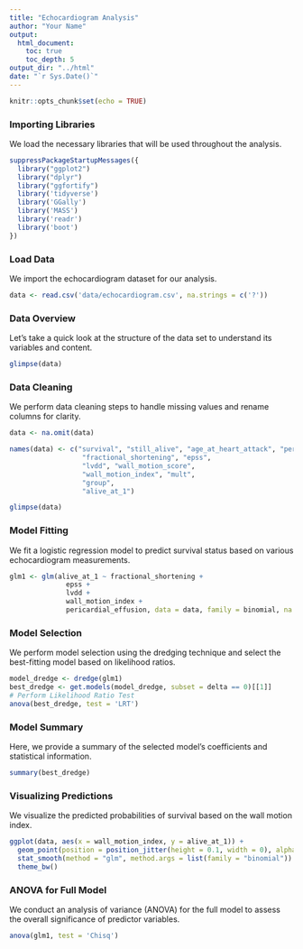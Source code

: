 ```yaml
---
title: "Echocardiogram Analysis"
author: "Your Name"
output:
  html_document:
    toc: true
    toc_depth: 5
output_dir: "../html"
date: "`r Sys.Date()`"
---
```



```r
knitr::opts_chunk$set(echo = TRUE)
```

### Importing Libraries

We load the necessary libraries that will be used throughout the analysis.

```r

suppressPackageStartupMessages({
  library("ggplot2")
  library("dplyr")
  library("ggfortify")
  library('tidyverse')
  library('GGally')
  library('MASS')
  library('readr')
  library('boot')
})
```

### Load Data

We import the echocardiogram dataset for our analysis.

```r

data <- read.csv('data/echocardiogram.csv', na.strings = c('?'))
```

### Data Overview

Let's take a quick look at the structure of the data set to understand its variables and content.

```r
glimpse(data)
```

### Data Cleaning

We perform data cleaning steps to handle missing values and rename columns for clarity.

```r

data <- na.omit(data)

names(data) <- c("survival", "still_alive", "age_at_heart_attack", "pericardial_effusion",
                  "fractional_shortening", "epss",
                  "lvdd", "wall_motion_score", 
                  "wall_motion_index", "mult",
                  "group",
                  "alive_at_1")

glimpse(data)
```

### Model Fitting

We fit a logistic regression model to predict survival status based on various echocardiogram measurements.

```r

glm1 <- glm(alive_at_1 ~ fractional_shortening +
              epss +
              lvdd +
              wall_motion_index +
              pericardial_effusion, data = data, family = binomial, na.action = 'na.fail')
```

### Model Selection

We perform model selection using the dredging technique and select the best-fitting model based on likelihood ratios.

```r

model_dredge <- dredge(glm1)
best_dredge <- get.models(model_dredge, subset = delta == 0)[[1]]
# Perform Likelihood Ratio Test
anova(best_dredge, test = 'LRT')
```

### Model Summary

Here, we provide a summary of the selected model's coefficients and statistical information.

```r

summary(best_dredge)
```

### Visualizing Predictions

We visualize the predicted probabilities of survival based on the wall motion index.

```r

ggplot(data, aes(x = wall_motion_index, y = alive_at_1)) +
  geom_point(position = position_jitter(height = 0.1, width = 0), alpha = 0.5) +
  stat_smooth(method = "glm", method.args = list(family = "binomial")) +
  theme_bw()
```

### ANOVA for Full Model

We conduct an analysis of variance (ANOVA) for the full model to assess the overall significance of predictor variables.

```r

anova(glm1, test = 'Chisq')
```

